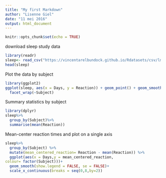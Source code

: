 ```yaml
---
title: "My first Markdown"
author: "Lisenne Giel"
date: "11 mei 2016"
output: html_document
---
```


```r
knitr::opts_chunk$set(echo = TRUE)
```
download sleep study data
```r
library(readr)
sleep<- read_csv("https://vincentarelbundock.github.io/Rdatasets/csv/lme4/sleepstudy.csv") # no spaces
head(sleep)
```
Plot the data by subject 
```r
library(ggplot2)
ggplot(sleep, aes(x = Days, y = Reaction)) + geom_point() + geom_smooth() + scale_x_continuous(breaks = seq(0,8,by=2)) + 
  facet_wrap(~Subject)
```
Summary statistics by subject
```r
library(dplyr)
sleep%>%
  group_by(Subject)%>%
  summarise(mean(Reaction))
```
Mean-center reaction times and plot on a single axis
```r
sleep%>%
  group_by(Subject) %>%
  mutate(mean_centered_reaction= Reaction - mean(Reaction)) %>%
  ggplot(aes(x = Days,y = mean_centered_reaction,
colour= factor(Subject)))+
  geom_smooth(show.legend = FALSE, se = FALSE)+
  scale_x_continuous(breaks = seq(0,8,by=2))
```